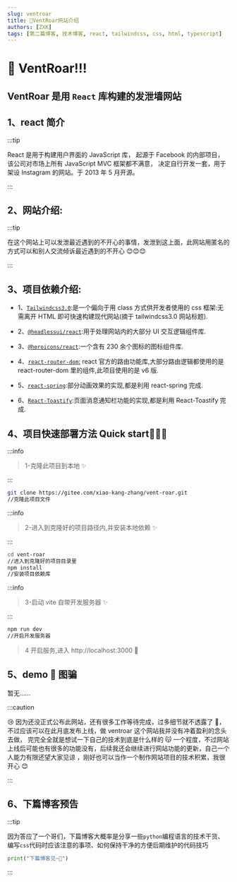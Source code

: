 ```yaml
---
slug: ventroar
title: 🍭VentRoar网站介绍
authors: [ZXK]
tags: [第二篇博客, 技术博客, react, tailwindcss, css, html, typescript]
---
```


<!-- truncate -->

# 🥳 VentRoar!!!

## VentRoar 是用 **`React`** 库构建的发泄墙网站

## 1、react 简介

:::tip

React 是用于构建用户界面的 JavaScript 库，
起源于 Facebook 的内部项目，该公司对市场上所有 JavaScript MVC 框架都不满意，
决定自行开发一套，用于架设 Instagram 的网站。于 2013 年 5 月开源。

:::

## 2、网站介绍:

:::tip

在这个网站上可以发泄最近遇到的不开心的事情，发泄到这上面，此网站用匿名的方式可以和别人交流倾诉最近遇到的不开心 😊😊😊

:::

## 3、项目依赖介绍:

- 1、<a href="https://tailwindcss.com/">`Tailwindcss3.0`</a>:是一个偏向于用 class 方式供开发者使用的 css 框架:无需离开 HTML 即可快速构建现代网站(摘于 tailwindcss3.0 网站标题).

- 2、<a href="https://headlessui.dev/">`@headlessui/react`</a>:用于处理网站内的大部分 UI 交互逻辑组件库.

- 3、<a href="https://heroicons.com/">`@heroicons/react`</a>:一个含有 230 余个图标的图标组件库.

- 4、<a href="https://github.com/remix-run/react-router">`react-router-dom`:</a> react 官方的路由功能库,大部分路由逻辑都使用的是 react-router-dom 里的组件,此项目使用的是 v6 版.

- 5、<a href="https://react-spring.io/">`react-spring`</a>:部分动画效果的实现,都是利用 react-spring 完成.

- 6、<a href="https://github.com/fkhadra/react-toastify">`React-Toastify`</a>:页面消息通知栏功能的实现,都是利用 React-Toastify 完成.

## 4、项目快速部署方法 Quick start🚀🚀🚀

:::info

> 1-克隆此项目到本地 ✨

:::

```bash
git clone https://gitee.com/xiao-kang-zhang/vent-roar.git
//克隆此项目文件
```

:::info

> 2-进入到克隆好的项目路径内,并安装本地依赖 ✨

:::

```bash
cd vent-roar
//进入到克隆好的项目目录里
npm install
//安装项目依赖库
```

:::info

> 3-启动 vite 自带开发服务器 ✨

:::

```bash
npm run dev
//开启开发服务器
```

> 4 开启服务,进入 http://localhost:3000 🎉

## 5、demo 👻 图骗

暂无......

:::caution

😢 因为还没正式公布此网站，还有很多工作等待完成，过多细节就不透露了 🤪，不过应该可以在此月底发布上线，做 ventroar 这个网站我并没有冲着盈利的念头去做，
完完全全就是想试一下自己的技术到底是什么样的 😽 一个程度，不过网站上线后可能也有很多的功能没有，后续我还会继续进行网站功能的更新，自己一个人能力有限还望大家见谅
，刚好也可以当作一个制作网站项目的技术积累，我很开心 😊

:::

<!--
![](t1.png)

![](t2.png)

![](t3.png) -->

## 6、下篇博客预告

:::tip

因为答应了一个哥们，下篇博客大概率是分享一些`python`编程语言的技术干货、编写`css`代码时应该注意的事项、如何保持干净的方便后期维护的代码技巧

```python
print("下篇博客见~👋")
```

:::
